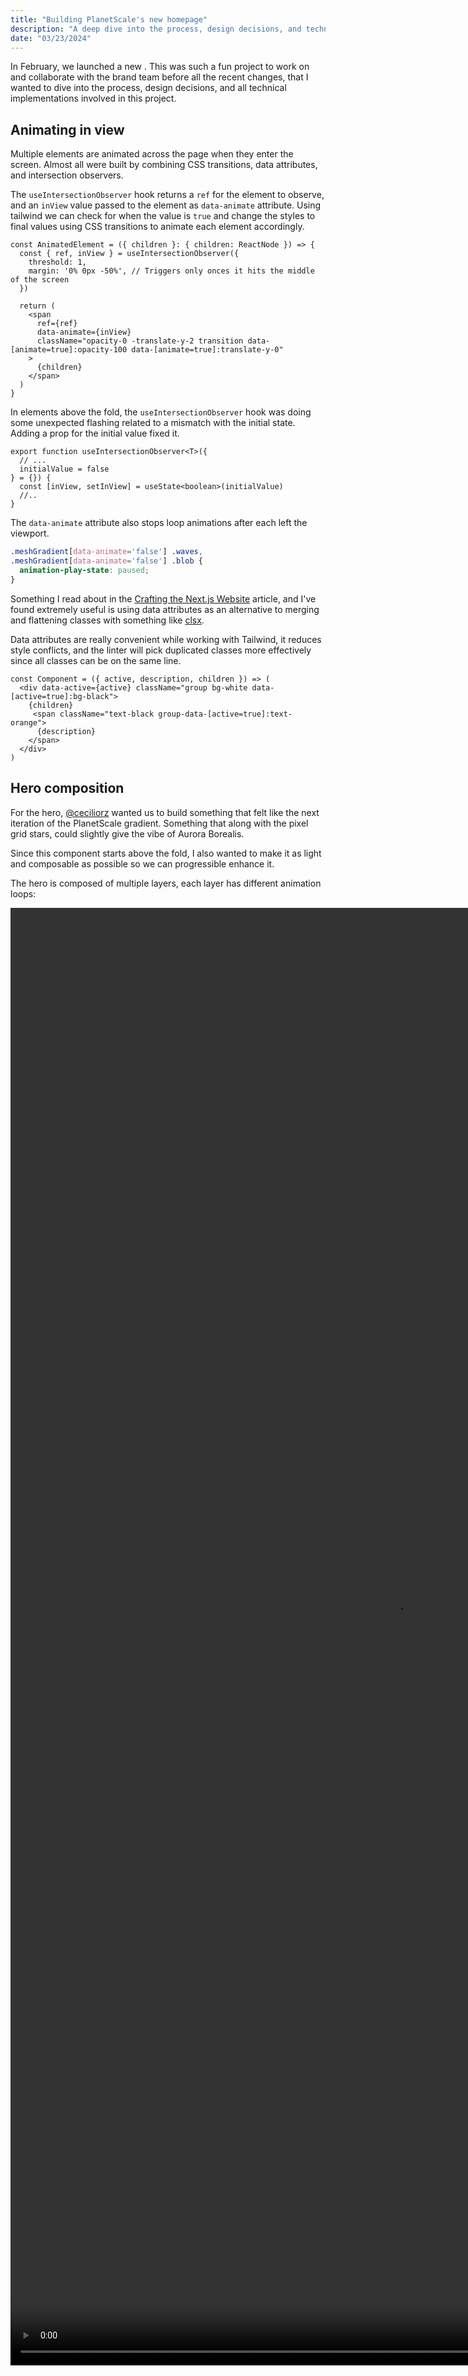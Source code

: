 ```yaml
---
title: "Building PlanetScale's new homepage"
description: "A deep dive into the process, design decisions, and technical implementations involved in building PlanetScale's new homepage"
date: "03/23/2024"
---
```



In February, we launched a new 
<PreviewLink
  title="PlanetScale homepage"
  href="https://planetscale.com"
  src="/assets/projects/planetscale-homepage.png"
/>.
This was such a fun project to work on and collaborate with the brand team before all the recent changes, that I wanted to dive into the process, design decisions, and all technical implementations involved in this project.

## Animating in view
Multiple elements are animated across the page when they enter the screen. Almost all were built by combining CSS transitions, data attributes, and intersection observers.

The `useIntersectionObserver` hook returns a `ref` for the element to observe, and an `inView` value passed to the element as `data-animate` attribute. Using tailwind we can check for when the value is `true` and change the styles to final values using CSS transitions to animate each element accordingly.

```tsx
const AnimatedElement = ({ children }: { children: ReactNode }) => {
  const { ref, inView } = useIntersectionObserver({
    threshold: 1,
    margin: '0% 0px -50%', // Triggers only onces it hits the middle of the screen
  })

  return (
    <span
      ref={ref}
      data-animate={inView}
      className="opacity-0 -translate-y-2 transition data-[animate=true]:opacity-100 data-[animate=true]:translate-y-0"
    >
      {children}
    </span>
  )
}
```


In elements above the fold, the `useIntersectionObserver` hook was doing some unexpected flashing related to a mismatch with the initial state. Adding a prop for the initial value fixed it.
```tsx /initialValue/
export function useIntersectionObserver<T>({
  // ...
  initialValue = false
} = {}) {
  const [inView, setInView] = useState<boolean>(initialValue)
  //..
}
```

The `data-animate` attribute also stops loop animations after each left the viewport.
```css
.meshGradient[data-animate='false'] .waves,
.meshGradient[data-animate='false'] .blob {
  animation-play-state: paused;
}
```

Something I read about in the [Crafting the Next.js Website](https://rauno.me/craft/nextjs#styling-data-attributes) article, and I've found extremely useful is using data attributes as an alternative to merging and flattening classes with something like [clsx](https://github.com/lukeed/clsx). 

Data attributes are really convenient while working with Tailwind, it reduces style conflicts, and the linter will pick duplicated classes more effectively since all classes can be on the same line.

```tsx /data-active/ /data-[active=true]/ /group-data-[active=true]/
const Component = ({ active, description, children }) => (
  <div data-active={active} className="group bg-white data-[active=true]:bg-black">
    {children}
     <span className="text-black group-data-[active=true]:text-orange">
      {description}
    </span>
  </div>
)
```

## Hero composition
For the hero, [@ceciliorz](https://twitter.com/ceciliorz) wanted us to build something that felt like the next iteration of the PlanetScale gradient. Something that along with the pixel grid stars, could slightly give the vibe of Aurora Borealis.

Since this component starts above the fold, I also wanted to make it as light and composable as possible so we can progressible enhance it.

The hero is composed of multiple layers, each layer has different animation loops:


<video autoPlay playsInline muted loop width="1230" height="2332" src="https://res.cloudinary.com/dhdttwvcp/video/upload/c_crop,g_south,h_1230,w_2332/v1711101215/hero-composition_amccvv.mp4" />

The pixel grid animation is using `canvas`, lazy loaded, and fades into the page after the initial page load is completed. For low-powered devices or users with reduced motion preferences, this animation isn't downloaded and is replaced with a static grid.

## Diagram
While exploring alternatives and seeking a middle ground between scroll-jacking and preserving the natural feeling and motion of scrolling, We built it by composing multiple sticky elements and intersection observers.

The initial exploration had every item using intersection observers along with root margins that triggered once each hit its final position. It was working well for scrolling up to the bottom, however, since all elements were visible at the end, was quite broken scrolling back to the top.

Instead, the final implementation has an additional list of elements for the observers. This way, only one element is active at the time, and simplifies the order of each element.

To vertically align all elements in the middle of the screen, from small devices to 4K monitors, while ensuring they scroll out of the viewport at the same time, each component consists of two parts: a full-height sticky container, all sharing the same `--top-position`, and a card with a position relative to the parent to place it in the respective part of the diagram.

<video autoPlay playsInline muted loop width="2560" height="1622" src="https://res.cloudinary.com/dhdttwvcp/video/upload/v1711101757/diagram-explode_pbkjlb.mp4" />

Every time the current active element changes, it updates two parts, the card styles, and the respective section in the diagram. Each part is placed in different nested components, and since only styles are changing, an alternative to a context or prop drilling was using data attributes at the closest shared parent and updating the rest with CSS selectors.

```css
.planescaleDiagram[data-active='devops'] [data-diagram-details-devops],
.planescaleDiagram[data-active='vitess'] [data-diagram-details-vitess],
.planescaleDiagram[data-active='infrastructure'] [data-diagram-details-infrastructure],
.planescaleDiagram[data-active='features'] [data-diagram-details-features],
.planescaleDiagram[data-active='product'] [data-diagram-details-product] {
  --details-opacity: 1;
  --details-content-translate-y: 0;
}

.diagram[data-active='devops'] [data-diagram-devops],
.diagram[data-active='vitess'] [data-diagram-vitess],
.diagram[data-active='infrastructure'] [data-diagram-infrastructure],
.diagram[data-active='features'] [data-diagram-features],
.diagram[data-active='product'] [data-diagram-product] {
  color: var(--text-primary);
}
```


##  Table
This comparison table is one of my favorite parts of the page and was only possible thanks to the immense help of [@skullface](https://twitter.com/skullface).

Semantically, this table has different levels of headings and groupings:


```tsx
<table>
    <tbody>
      <tr>
        <td />
        <td />
        <th scope='col'>PlanetScale</th>
        <th scope='col'>Amazon Aurora</th>
      </tr>

      {Object.entries(tableData).map(([section, data]) => {
        return Object.entries(data).map(([label, { planetscale, aurora }], i) => (
          <tr key={label}>
            {i === 0 && (
              <th rowSpan={Object.keys(data).length} scope='row'>{section}</th>
            )}
            <th scope='row'>{label}</th>
            <td>{planetscale}</td>
            <td>{aurora}</td>
          </tr>
        ))
      })}
    </tbody>
  </table>
```

The full table looked great on larger devices but was just too much data for mobile and tablet. We restructured the table to show the most important data in each device and reorganized the layouts based on the space available.

<Image width={1400} height={522} quality={100} src="/assets/posts/building-planetscale-homepage/responsive-table.png" alt="Three tables side by side. The first table, for mobile, has two columns with headings on top of each row. The second table, for tablet, has three columns with row readings on the left. The third table, for desktop, has four columns with heading rows on the left." />

As expected, there's no easy way to build a comparison with the perfect length of copy in every cell. Different sizes of paragraphs everywhere were not the final look we were aiming for. Adding tooltips for all longer texts, was a simple but great way to balance having all needed texts but respecting the intended styling.


<Image 
  src="/assets/posts/building-planetscale-homepage/table-tooltips.png"
  width={1400}
  height={816}
  quality={100} 
  alt="A tooltip being used to show longer texts on hover within a table cell"
/>

The shiny text uses `text-fill-color: transparent`, `background-clip: text`, ` background-size: 400%`, and a gradient background.

To emulate the shine, the gradient needed a stronger cut in front, but a longer light trail. The final gradient looks something like this: `linear-gradient(110deg, currentColor, var(--orange-500) 60%, var(--orange-200) 65%, currentColor 75%)`

Then, we only need to update the data attributes to move the `background-position` from left to right, and animate the rest with CSS transitions.


<video autoPlay playsInline muted loop width="1400" height="436" src="https://res.cloudinary.com/dhdttwvcp/video/upload/v1711104208/table-headings_phxblj.mp4" />

```tsx
<th data-animate={`${inView}`} className='group'>
  <span
    ref={ref}
    className='transition-[background-position] [background-position-x:100%] group-data-[animate=true]:[background-position-x:-35%]'
  >
    {children}
  </span>
</th>
```


## Features carousel
While looking for references for this component, I ended up heavily inspired by Stripe's customer case study carousel, the interaction feels just so smooth and easy to navigate.

Using native scroll and web APIs, made it easier to have performant scroll and swipe interactions without third-party libraries.

<video autoPlay playsInline muted loop width="1772" height="1530" src="https://res.cloudinary.com/dhdttwvcp/video/upload/v1711102453/features-carousel_abu40v.mp4" />



The carousel uses CSS scroll snap with `x mandatory` to strictly align each element to the defined snapping points, and `scroll-snap-align: center` in each slide to horizontally align the current element at the center.

```tsx
const Carousel = ({features}) => (
  <div
    className='scrollbar-hidden relative grid snap-x snap-mandatory auto-cols-[--video-width] grid-flow-col  gap-8 overflow-x-scroll overscroll-x-none before:w-1 after:w-[--video-width]'
  >
    {Object.entries(features).map(([id, { src }]) => (
      <FeatureVideo key={id} src={src} className="snap-center" />
    ))}
  </div>
)
```

To properly align the first and last elements of the carousel, the container uses `display: grid` and `grid-auto-flow: column` with `::before` and `::after` pseudoelements with 1px and full column width respectively.

By being a scrollable container, we can check for the currently active element using intersection observers, and `scrollTo`/`scrollBy` to navigate to different slides in the bottom tabs or once the current video has ended playing.

## Reduced motion
All animations respect reduced motion preferences. In cases like the hero, the animation won't play and the pixel grid animation is replaced with a static grid.

For the customer logos, where in small devices is an infinite marquee animation. In addition to stopping the animation, the layout is adjusted to still properly display each logo.

<MediaComparison 
  mediaA={<video autoPlay playsInline muted loop width="1132" height="560" src="https://res.cloudinary.com/dhdttwvcp/video/upload/v1711104381/customer-logos-safe_wxiyih.mp4" />}
  mediaB={<Image width="1132" height="560" src="/assets/posts/building-planetscale-homepage/customer-logos-reduced.png" alt="A list of logos displayed in a two-row layout, horizontally centered." />}
  labelA="Animation"
  labelB="Motion reduced"
/>


Tailwind's `motion-reduced` and `motion-safe` were massively useful in achieving this easily:
```tsx /motion-reduce/ /motion-safe/
const LogosMarquee () => (
  <div className="group">
    <ul className='flex items-center motion-reduce:flex-wrap motion-reduce:justify-center motion-safe:animate-slide-marquee'>
      {children}
    </ul>
    // Duplicated elements
  <div>
)
```

For components with more animations such as the diagram, we reduced animations by replacing multiple-level animations with simpler fade-in/fade-out transitions.


<MediaComparison 
  mediaA={<video autoPlay playsInline muted loop width="1348" height="1092" src="https://res.cloudinary.com/dhdttwvcp/video/upload/v1711104383/diagram-safe_d9oknv.mp4" />}
  mediaB={<video autoPlay playsInline muted loop width="1348" height="1092" src="https://res.cloudinary.com/dhdttwvcp/video/upload/v1711104382/diagram-reduced_oyrupj.mp4" />}
  labelA="Animation"
  labelB="Motion reduced"
/>

Or instantly transitioning between states as in the features carousel:


<MediaComparison 
  mediaA={<video autoPlay playsInline muted loop width="1440" height="1366" src="https://res.cloudinary.com/dhdttwvcp/video/upload/v1711104382/carousel-reduced_kfsv3w.mp4" />}
  mediaB={<video autoPlay playsInline muted loop width="1440" height="1366" src="https://res.cloudinary.com/dhdttwvcp/video/upload/v1711104380/carousel-safe_cphr3x.mp4" />}
  labelA="Animation"
  labelB="Motion reduced"
/>

```tsx
const getScrollBehavior = () => {
  const isReduced = window?.matchMedia("(prefers-reduced-motion: reduce)").matches
  return isReduced ? 'instant' : 'smooth'
}

const FeatureVideo = () => {
  return (
    <video
     onEnded={() => {
      //..
      document.querySelector('[data-features-carousel]')?.scrollBy({
        left: newLeft,
        top: 0,
        behavior: getScrollBehavior()
      })
     }}
    />
  )
}
```


## Credits

Special kudos to [@ceciliorz](https://twitter.com/ceciliorz), [@skullface](https://twitter.com/skullface), [@thejessewinton](https://twitter.com/thejessewinton), Yuri Hong , [@taylor_atx](https://twitter.com/taylor_atx), [@jasonlong](https://twitter.com/jasonlong), and everyone else who contributed to this project!

